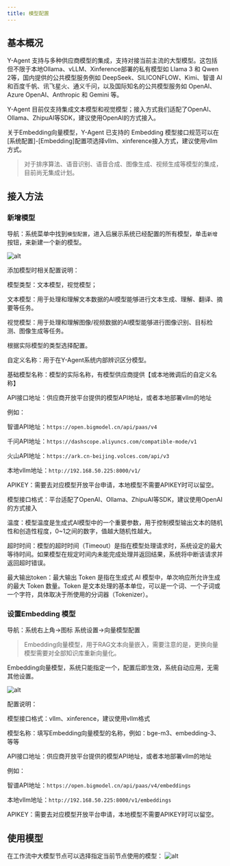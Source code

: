 ```yaml
---
title: 模型配置
---
```


## 基本概况

Y-Agent 支持与多种供应商模型的集成，支持对接当前主流的大型模型。这包括但不限于本地Ollama、vLLM、Xinference部署的私有模型如 Llama 3 和 Qwen 2等，国内提供的公共模型服务例如 DeepSeek、SILICONFLOW、Kimi、智谱 AI 和百度千帆、讯飞星火、通义千问，以及国际知名的公共模型服务如 OpenAI、Azure OpenAI、Anthropic 和 Gemini 等。

Y-Agent 目前仅支持集成文本模型和视觉模型；接入方式我们适配了OpenAI、Ollama、ZhipuAI等SDK，建议使用OpenAI的方式接入。

关于Embedding向量模型，Y-Agent 已支持的 Embedding 模型接口规范可以在[系统配置]-[Embedding]配置项选择vllm、xinference接入方式，建议使用vllm方式。

>对于排序算法、语音识别、语音合成、图像生成、视频生成等模型的集成，目前尚无集成计划。



## 接入方法
### 新增模型

导航：系统菜单中找到`模型配置`，进入后展示系统已经配置的所有模型，单击`新增`按钮，来新建一个新的模型。

![alt](../imgs/add_llm.png)

添加模型时相关配置说明：

模型类型：文本模型，视觉模型；

文本模型：用于处理和理解文本数据的AI模型能够进行文本生成、理解、翻译、摘要等任务。

视觉模型：用于处理和理解图像/视频数据的AI模型能够进行图像识别、目标检测、图像生成等任务。

根据实际模型的类型选择配置。

自定义名称：用于在Y-Agent系统内部辨识区分模型。

基础模型名称：模型的实际名称，有模型供应商提供【或本地微调后的自定义名称】

API接口地址：供应商开放平台提供的模型API地址，或者本地部署vllm的地址

例如：

智谱API地址：`https://open.bigmodel.cn/api/paas/v4`

千问API地址：`https://dashscope.aliyuncs.com/compatible-mode/v1`

火山API地址：`https://ark.cn-beijing.volces.com/api/v3`

本地vllm地址：`http://192.168.50.225:8000/v1/`

APIKEY：需要去对应模型开放平台申请，本地模型不需要APIKEY时可以留空。

模型接口格式：平台适配了OpenAI、Ollama、ZhipuAI等SDK，建议使用OpenAI的方式接入

温度：模型温度是生成式AI模型中的一个重要参数，用于控制模型输出文本的随机性和创造性程度，0~1之间的数字，值越大随机性越大。

超时时间：模型的超时时间（Timeout）是指在模型处理请求时，系统设定的最大等待时间。如果模型在规定时间内未能完成处理并返回结果，系统将中断该请求并返回超时错误。

最大输出token：最大输出 Token 是指在生成式 AI 模型中，单次响应所允许生成的最大 Token 数量。Token 是文本处理的基本单位，可以是一个词、一个子词或一个字符，具体取决于所使用的分词器（Tokenizer）。






### 设置Embedding 模型

导航：系统右上角->图标 系统设置->向量模型配置 

>Embedding向量模型，用于RAG文本向量嵌入，需要注意的是，更换向量模型需要对全部知识库重新向量化。

Embedding向量模型，系统只能指定一个，配置后即生效，系统自动应用，无需其他设置。

![alt](../imgs/add_embd.png)

配置说明：

模型接口格式：vllm、xinference，建议使用vllm格式

模型名称：填写Embedding向量模型的名称，例如：bge-m3、embedding-3、等等


API接口地址：供应商开放平台提供的模型API地址，或者本地部署vllm的地址

例如：

智谱API地址：`https://open.bigmodel.cn/api/paas/v4/embeddings`

本地vllm地址：`http://192.168.50.225:8000/v1/embeddings`

APIKEY：需要去对应模型开放平台申请，本地模型不需要APIKEY时可以留空。


## 使用模型

在工作流中大模型节点可以选择指定当前节点使用的模型：
![alt](../imgs/use_llm.png)


